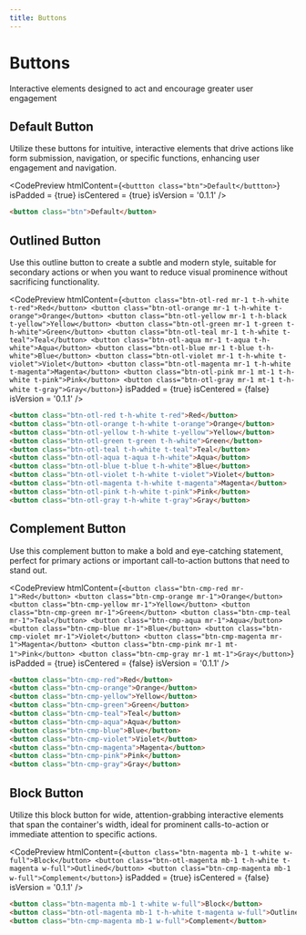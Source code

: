 ```yaml
---
title: Buttons
---
```



# Buttons

Interactive elements designed to act and encourage greater user engagement

## Default Button

Utilize these buttons for intuitive, interactive elements that drive actions like form submission, navigation, or specific functions, enhancing user engagement and navigation.

<CodePreview
  htmlContent={`
    <buttton class="btn">Default</buttton>
  `}
  isPadded = {true}
  isCentered = {true}
  isVersion = '0.1.1'
/>

```html
<button class="btn">Default</button>
```

## Outlined Button

Use this outline button to create a subtle and modern style, suitable for secondary actions or when you want to reduce visual prominence without sacrificing functionality.

<CodePreview
  htmlContent={`
    <button class="btn-otl-red mr-1 t-h-white t-red">Red</button>
    <button class="btn-otl-orange mr-1 t-h-white t-orange">Orange</button>
    <button class="btn-otl-yellow mr-1 t-h-black t-yellow">Yellow</button>
    <button class="btn-otl-green mr-1 t-green t-h-white">Green</button>
    <button class="btn-otl-teal mr-1 t-h-white t-teal">Teal</button>
    <button class="btn-otl-aqua mr-1 t-aqua t-h-white">Aqua</button>
    <button class="btn-otl-blue mr-1 t-blue t-h-white">Blue</button>
    <button class="btn-otl-violet mr-1 t-h-white t-violet">Violet</button>
    <button class="btn-otl-magenta mr-1 t-h-white t-magenta">Magenta</button>
    <button class="btn-otl-pink mr-1 mt-1 t-h-white t-pink">Pink</button>
    <button class="btn-otl-gray mr-1 mt-1 t-h-white t-gray">Gray</button>
  `}
  isPadded = {true}
  isCentered = {false}
  isVersion = '0.1.1'
/>

```html
<button class="btn-otl-red t-h-white t-red">Red</button>
<button class="btn-otl-orange t-h-white t-orange">Orange</button>
<button class="btn-otl-yellow t-h-white t-yellow">Yellow</button>
<button class="btn-otl-green t-green t-h-white">Green</button>
<button class="btn-otl-teal t-h-white t-teal">Teal</button>
<button class="btn-otl-aqua t-aqua t-h-white">Aqua</button>
<button class="btn-otl-blue t-blue t-h-white">Blue</button>
<button class="btn-otl-violet t-h-white t-violet">Violet</button>
<button class="btn-otl-magenta t-h-white t-magenta">Magenta</button>
<button class="btn-otl-pink t-h-white t-pink">Pink</button>
<button class="btn-otl-gray t-h-white t-gray">Gray</button>
```

## Complement Button

Use this complement button to make a bold and eye-catching statement, perfect for primary actions or important call-to-action buttons that need to stand out.

<CodePreview
  htmlContent={`
    <button class="btn-cmp-red mr-1">Red</button>
    <button class="btn-cmp-orange mr-1">Orange</button>
    <button class="btn-cmp-yellow mr-1">Yellow</button>
    <button class="btn-cmp-green mr-1">Green</button>
    <button class="btn-cmp-teal mr-1">Teal</button>
    <button class="btn-cmp-aqua mr-1">Aqua</button>
    <button class="btn-cmp-blue mr-1">Blue</button>
    <button class="btn-cmp-violet mr-1">Violet</button>
    <button class="btn-cmp-magenta mr-1">Magenta</button>
    <button class="btn-cmp-pink mr-1 mt-1">Pink</button>
    <button class="btn-cmp-gray mr-1 mt-1">Gray</button>
  `}
  isPadded = {true}
  isCentered = {false}
  isVersion = '0.1.1'
/>

```html
<button class="btn-cmp-red">Red</button>
<button class="btn-cmp-orange">Orange</button>
<button class="btn-cmp-yellow">Yellow</button>
<button class="btn-cmp-green">Green</button>
<button class="btn-cmp-teal">Teal</button>
<button class="btn-cmp-aqua">Aqua</button>
<button class="btn-cmp-blue">Blue</button>
<button class="btn-cmp-violet">Violet</button>
<button class="btn-cmp-magenta">Magenta</button>
<button class="btn-cmp-pink">Pink</button>
<button class="btn-cmp-gray">Gray</button>
``` 

## Block Button

Utilize this block button for wide, attention-grabbing interactive elements that span the container's width, ideal for prominent calls-to-action or immediate attention to specific actions.

<CodePreview
  htmlContent={`
    <button class="btn-magenta mb-1 t-white w-full">Block</button>
    <button class="btn-otl-magenta mb-1 t-h-white t-magenta w-full">Outlined</button>
    <button class="btn-cmp-magenta mb-1 w-full">Complement</button>
  `}
  isPadded = {true}
  isCentered = {false}
  isVersion = '0.1.1'
/>

```html
<button class="btn-magenta mb-1 t-white w-full">Block</button>
<button class="btn-otl-magenta mb-1 t-h-white t-magenta w-full">Outlined</button>
<button class="btn-cmp-magenta mb-1 w-full">Complement</button>
```